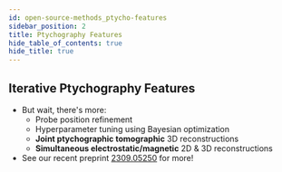 ```yaml
---
id: open-source-methods_ptycho-features
sidebar_position: 2
title: Ptychography Features
hide_table_of_contents: true
hide_title: true
---
```




## Iterative Ptychography Features


<Tabs Lazy>
  <TabItem value="reconstruction-algorithms" label="Reconstruction Algorithms" default>
    <PtychoFeature01 width="90%" height="auto"/>
  </TabItem>
  <TabItem value="partial-coherence" label="Partial Coherence">
    <PtychoFeature03 width="85%" height="auto"/>
  </TabItem>
  <TabItem value="thick-samples" label="Thick Samples">
    <PtychoFeature04 width="100%" height="auto"/>
  </TabItem>
  <TabItem value="probe-regularizations" label="Probe Regularizations">
    <PtychoFeature02 width="75%" height="auto"/>
  </TabItem>
</Tabs>

- But wait, there's more:
  - Probe position refinement
  - Hyperparameter tuning using Bayesian optimization
  - **Joint ptychographic tomographic** 3D reconstructions
  - **Simultaneous electrostatic/magnetic** 2D & 3D reconstructions
- See our recent preprint [2309.05250](https://arxiv.org/abs/2309.05250) for more!
